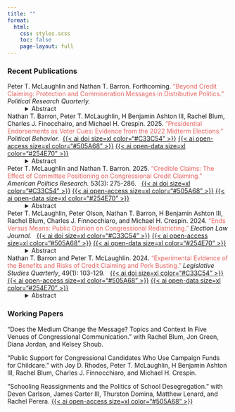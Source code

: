 ```yaml
---
title: ""
format: 
  html: 
    css: styles.scss
    toc: false
    page-layout: full
---
```


### Recent Publications
Peter T. McLaughlin and Nathan T. Barron. Forthcoming. 
<font color="#E5625e">"Beyond Credit Claiming: Protection and Commiseration Messages in Distributive Politics."</font>
*Political Research Quarterly.* &nbsp;
<details style="margin-left: 40px;">
<summary>Abstract</summary>
> Credit claiming, where legislators highlight their role in bringing home federal spending projects to their district, has been shown to offer electoral value in an array of studies. However, congressional messaging on distributive politics expands beyond credit claiming. Distributive policy moves in two directions -- new spending and budget cuts -- leading to more types of messaging than are currently explored. Legislators often claim credit for protecting existing initiatives (protection messages) and speak out against decisions to cut district projects (commiseration messages). We develop a theory of distributive politics that incorporates the full range of congressional messaging on federal spending. Using an online survey experiment, we find that constituents are receptive to protection and commiseration messages. In fact, protection and commiseration messages are no less effective than traditional credit claims and announcement messages, respectively. These findings suggest distributive politics is about more than displaying influence; it provides legislators with a window for recognizing constituent needs, even in the absence of positive policy outcomes. 
</details>

Nathan T. Barron, Peter T. McLaughlin, H Benjamin Ashton III, Rachel Blum, Charles J. Finocchairo, and Michael H. Crespin. 2025. 
<font color="#E5625e">"Presidential Endorsements as Voter Cues: Evidence from the 2022 Midterm Elections."</font>
*Political Behavior.*&nbsp;
<a href="https://doi.org/10.1007/s11109-025-10061-3" target="_blank">{{< ai doi size=xl color="#C33C54" >}}</a>
<a href="https://doi.org/10.31235/osf.io/fr5ma_v1" target="_blank">{{< ai open-access size=xl color="#505A68" >}}</a>
<a href="https://doi.org/10.7910/DVN/FSZ7V6" target="_blank">{{< ai open-data size=xl color="#254E70" >}}</a>
<details style="margin-left: 40px;">
<summary>Abstract</summary>
> Presidential endorsements are coveted by Congressional candidates with the hopes of increasing electoral resources and improving electoral outcomes. However, not all presidential endorsements are beneficial to candidates at all times. For example, recent studies have shown that Donald Trump’s endorsements, in particular, had a negative impact on campaign resources during general elections. This research focuses on how presidential endorsements affect voter’s perceptions of and support for Congressional candidates. Using a preregistered survey experiment embedded in the 2022 Cooperative Election Study, we examine how respondents change ideological perceptions and support for a fictional candidate when presented with a presidential endorsement. We find that Trump endorsements carry a negative effect that is mediated by respondents’ ideological perceptions of the candidate. We corroborate these findings with observational analyses among verified voters in the 2022 midterm elections. Altogether, this paper offers a theoretical model that clarifies how this elite behavior impacts electoral decision-making.
</details>


Peter T. McLaughlin and Nathan T. Barron. 2025. 
<font color="#E5625e">"Credible Claims: The Effect of Committee Positioning on Congressional Credit Claiming."</font>
*American Politics Research.* 53(3): 275-286. &nbsp;
<a href="https://doi.org/10.1177/1532673X241309632" target="_blank">{{< ai doi size=xl color="#C33C54" >}}</a>
<a href="https://doi.org/10.31235/osf.io/cw5e4_v1" target="_blank">{{< ai open-access size=xl color="#505A68" >}}</a>
<a href="https://doi.org/10.7910/DVN/L2G0LA" target="_blank">{{< ai open-data size=xl color="#254E70" >}}</a>
<details style="margin-left: 40px;">
<summary>Abstract</summary>
> Members of Congress routinely seek to improve their institutional position to increase their influence over policy outcomes. Prominent among those policy outcomes is the distribution of federal spending projects, where members can simultaneously secure local particularistic spending and its consequential electoral benefits. While institutional position facilitates the receipt of these policy goods, it is less clear whether representatives’ position facilitates the receipt of the associated electoral benefits. We test whether a representative’s signaling of policy influence through references to committee positioning increases the effectiveness of credit claiming for particularistic spending. Using a survey experiment, we measure how respondents change their approval and effectiveness ratings for a member of Congress when presented with different versions of real-world credit claiming press releases. Overall, we find that signaling influence vis-à-vis committee positioning has an undetectable effect on the effectiveness of credit claiming. This research highlights an important challenge faced by members of Congress in publicizing their roles in favorable policy actions.
</details>
  

Peter T. McLaughlin, Peter Olson, Nathan T. Barron, H Benjamin Ashton III, Rachel Blum, Charles J. Finnocchiaro, and Michael H. Crespin. 2024. 
<font color="#E5625e">"Ends Versus Means: Public Opinion on Congressional Redistricting."</font>
*Election Law Journal.* &nbsp;
<a href="https://doi.org/10.1089/elj.2023.0050" target="_blank">{{< ai doi size=xl color="#C33C54" >}}</a>
<a href="https://doi.org/10.31235/osf.io/v87fn_v1" target="_blank">{{< ai open-access size=xl color="#505A68" >}}</a>
<a href="https://doi.org/10.7910/DVN/SEA61B" target="_blank">{{< ai open-data size=xl color="#254E70" >}}</a>
<details style="margin-left: 40px;">
<summary>Abstract</summary>
> State-level redistricting processes shape congressional elections and representation, and recent reform efforts have propelled congressional redistricting procedures into mainstream political discussion. We ask whether citizens’ satisfaction with redistricting in their state is shaped by ends (election results) or by means (type of redistricting process). Leveraging questions on the 2022 Cooperative Election Study, state-level variation in redistricting processes, and 2022 election outcomes, we find that both ends and means shape the public’s satisfaction with redistricting in their state. Among respondents who correctly identified their state’s redistricting process for the 2022 midterm elections, those living in a state with a redistricting commission reported greater support for redistricting than those living in a state with legislature-controlled redistricting. We also find that respondents who are represented by a copartisan in the U.S. House are more supportive of their state’s congressional redistricting process than both respondents who identify as independent and respondents who are represented by an opposing party legislator. Successful electoral reforms require public buy-in, and our results suggest that partisan power considerations and a lack of public knowledge about congressional redistricting present barriers to reforming state-level redistricting processes.
</details>


Nathan T. Barron and Peter T. McLaughlin. 2024. 
<font color="#E5625e">"Experimental Evidence of the Benefits and Risks of Credit Claiming and Pork Busting."</font>
*Legislative Studies Quarterly*, 49(1): 103-129. &nbsp;
<a href="https://doi.org/10.1111/lsq.12425" target="_blank">{{< ai doi size=xl color="#C33C54" >}}</a>
<a href="https://doi.org/10.31235/osf.io/7thuz_v1" target="_blank">{{< ai open-access size=xl color="#505A68" >}}</a>
<a href="https://doi.org/10.7910/DVN/ZUFWZM" target="_blank">{{< ai open-data size=xl color="#254E70" >}}</a>
<details style="margin-left: 40px;">
<summary>Abstract</summary>
> As appropriations earmarks return to Congress, every legislator faces a decision: pursue or refuse congressionally mandated federal spending projects. This decision is likely influenced by public messaging concerns. We theorize that both credit claiming for federal projects and position taking against spending projects (“pork busting”) can benefit legislators as they look to improve future electoral returns. We field a nationally representative survey experiment to estimate the effect of credit-claiming and pork-busting messages on the perceived effectiveness, fiscal responsibility, and overall approval of an unnamed member of Congress. We find that respondents are likely to penalize the representative's approval assessment when presented with an out-party message strategy. Conversely, respondents are likely to increase the representative's personal trait assessments when presented with an in-party message strategy. We expand on these results in an additional analysis and find that these trends persist when controlling for other partisan and demographic factors. We discuss our results in light of traditional expectations, potential mechanisms, and future directions for related research.
</details>

### Working Papers

"Does the Medium Change the Message? Topics and Context In Five Venues of Congressional Communication." with Rachel Blum, Jon Green, Diana Jordan, and Kelsey Shoub.

"Public Support for Congressional Candidates Who Use Campaign Funds for Childcare." with Joy D. Rhodes, Peter T. McLaughlin, H Benjamin Ashton III, Rachel Blum, Charles J. Finnocchiaro, and Michael H. Crespin.

"Schooling Reassignments and the Politics of School Desegregation." with Deven Carlson, James Carter III, Thurston Domina, Matthew Lenard, and Rachel Perera.
<a href="https://edworkingpapers.com/sites/default/files/ai25-1150.pdf" target="_blank">{{< ai open-access size=xl color="#505A68" >}}</a>